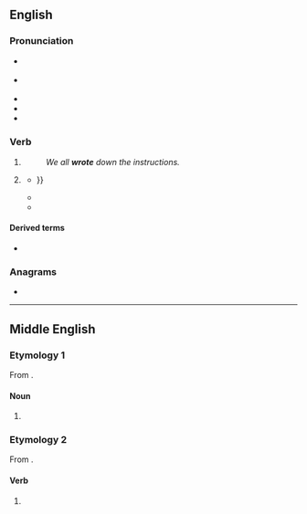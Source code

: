 ==English==

===Pronunciation===
* {{a|UK}} {{IPA|en|/ɹəʊt/}}
* {{a|US}} {{IPA|en|/ɹoʊt/}}
* {{audio|en|en-us-wrote.ogg|Audio (US)}}
* {{homophones|en|rote}}
* {{rhymes|en|əʊt}}

===Verb===
{{head|en|verb form}}

# {{en-simple past of|write}}
#: ''We all '''wrote''' down the instructions.''
# {{lb|en|now|colloquial|and|nonstandard}} {{past participle of|en|write|nocat=1}}
#* {{quote-book|en|year=1743|publisher= Jacob Robinson|author=Corbyn Morris|title=A Letter to the Reverend Mr. Thomas Carte, Author of the Full Anſwer to The Letter from a Byſtander|page=122|url= https://books.google.co.nz/books?id=WoM1AQAAMAAJ|passage= I have '''wrote''' without any Reſentment againſt him, knowing very well how apt young People are to miſtake their Talents, to fancy they are Maſters of every Point of Knowledge wherein they have dipped never ſo little{{...}}}}
#* {{RQ:Dickens Martin Chuzzlewit|chapter=Is in part Professional; and furnishes the Reader with some Valuable Hints in relation to the Management of a Sick Chamber|page=306|passage=I take it very kind in the gentleman to have '''wrote''' up to you and said, “let Mrs Gamp take care of him till I come home;” but ev’rythink he does is kind. There an’t a many like him. If there was, we shouldn’t want no churches.’}}
#* {{quote-book|en|isbn=9781896836621|year=2004|origdate=1995|publisher= Wood Lake Publishing Inc.|author=Celeste Snowber|title=Embodied Prayer: Toward a Wholeness of Body, Mind, and Soul|page=9|url= https://books.google.co.nz/books?id=3bavusW8wAoC|passage= It has been almost ten years since I have '''wrote''' Embodied Prayer. Much has happened in my own life, including profound loss through divorce, and changes in my vocational life. I am not the same person that I was when I wrote it, and neither is my body, or rather what I would call my "bodysoul".}}

====Derived terms====
* {{l|en|that's all she wrote}}

===Anagrams===
* {{anagrams|en|a=eortw|Tower|tower|towre|twoer}}

----

==Middle English==

===Etymology 1===
From {{inh|enm|ang|wrōt}}.

====Noun====
{{head|enm|noun}}

# {{alt form|enm|wrot}}

===Etymology 2===
From {{inh|enm|ang|wrōtan}}.

====Verb====
{{head|enm|verb}}

# {{alt form|enm|wroten}}